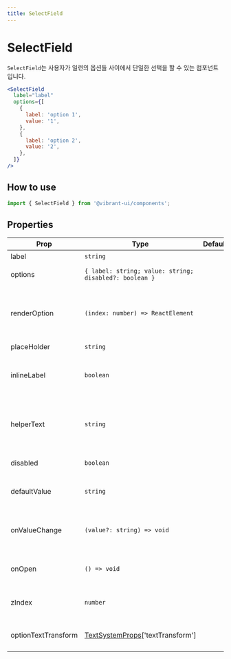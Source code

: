 ```yaml
---
title: SelectField
---
```


# SelectField

`SelectField`는 사용자가 일련의 옵션들 사이에서 단일한 선택을 할 수 있는 컴포넌트입니다.

```jsx live
<SelectField
  label="label"
  options={[
    {
      label: 'option 1',
      value: '1',
    },
    {
      label: 'option 2',
      value: '2',
    },
  ]}
/>
```

## How to use

```jsx
import { SelectField } from '@vibrant-ui/components';
```

## Properties

| Prop                | Type                                                        | Default | Description                                                       |
| ------------------- | ----------------------------------------------------------- | ------- | ----------------------------------------------------------------- |
| label               | `string`                                                    |         | 라벨 컨텐츠                                                       |
| options             | `{ label: string; value: string; disabled?: boolean }`      |         | 옵션 목록을 설정합니다.                                           |
| renderOption        | `(index: number) => ReactElement`                           |         | 옵션을 보여주기 위한 요소를 커스텀하기 위해 사용할 수 있습니다.   |
| placeHolder         | `string`                                                    |         | 플레이스홀더                                                      |
| inlineLabel         | `boolean`                                                   |         | 라벨과 선택된 옵션을 인라인으로 보여줄 지 여부                    |
| helperText          | `string`                                                    |         | 사용자가 적절한 값을 입력할 수 있도록 도와주는 짧은 도움말 컨텐츠 |
| disabled            | `boolean`                                                   |         | SelectField의 비활성화 여부                                       |
| defaultValue        | `string`                                                    |         | SelectField의 기본값을 설정합니다.                                |
| onValueChange       | `(value?: string) => void`                                  |         | SelectField의 값이 바뀔 때 실행되는 콜백 함수                     |
| onOpen              | `() => void`                                                |         | 옵션 선택창이 열릴 때 실행되는 콜백 함수                          |
| zIndex              | `number`                                                    |         | 옵션 선택창의 zIndex를 설정합니다.                                |
| optionTextTransform | [TextSystemProps](/docs/system-props/text)['textTransform'] |         | 옵션의 textTransform을 설정합니다.                                |
